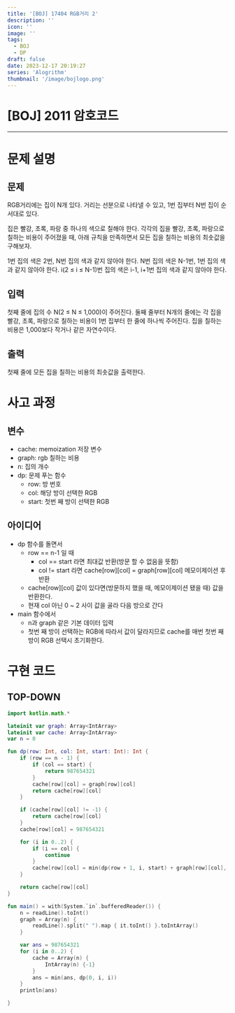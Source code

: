 ```yaml
---
title: '[BOJ] 17404 RGB거리 2'
description: ''
icon: ''
image: ''
tags:
  - BOJ
  - DP
draft: false
date: 2023-12-17 20:19:27
series: 'Alogrithm'
thumbnail: '/image/bojlogo.png'
---
```


# [BOJ] 2011 암호코드

---

# 문제 설명

## 문제

RGB거리에는 집이 N개 있다. 거리는 선분으로 나타낼 수 있고, 1번 집부터 N번 집이 순서대로 있다.

집은 빨강, 초록, 파랑 중 하나의 색으로 칠해야 한다. 각각의 집을 빨강, 초록, 파랑으로 칠하는 비용이 주어졌을 때, 아래 규칙을 만족하면서 모든 집을 칠하는 비용의 최솟값을 구해보자.

1번 집의 색은 2번, N번 집의 색과 같지 않아야 한다.
N번 집의 색은 N-1번, 1번 집의 색과 같지 않아야 한다.
i(2 ≤ i ≤ N-1)번 집의 색은 i-1, i+1번 집의 색과 같지 않아야 한다.

## 입력

첫째 줄에 집의 수 N(2 ≤ N ≤ 1,000)이 주어진다. 둘째 줄부터 N개의 줄에는 각 집을 빨강, 초록, 파랑으로 칠하는 비용이 1번 집부터 한 줄에 하나씩 주어진다. 집을 칠하는 비용은 1,000보다 작거나 같은 자연수이다.

## 출력

첫째 줄에 모든 집을 칠하는 비용의 최솟값을 출력한다.

# 사고 과정

## 변수

- cache: memoization 저장 변수
- graph: rgb 칠하는 비용
- n: 집의 개수
- dp: 문제 푸는 함수
  - row: 방 번호
  - col: 해당 방이 선택한 RGB
  - start: 첫번 째 방이 선택한 RGB

## 아이디어

- dp 함수를 돌면서
  - row == n-1 일 때
    - col == start 라면 최대값 반환(방문 할 수 없음을 뜻함)
    - col != start 라면 cache[row][col] = graph[row][col] 메모이제이션 후 반환
  - cache[row][col] 값이 있다면(방문하지 했을 때, 메모이제이션 됐을 때) 값을 반환한다.
  - 현재 col 아닌 0 ~ 2 사이 값을 골라 다음 방으로 간다
- main 함수에서
  - n과 graph 같은 기본 데이터 입력
  - 첫번 째 방이 선택하는 RGB에 따라서 값이 달라지므로 cache를 매번 첫번 째 방이 RGB 선택시 초기화한다.

# 구현 코드

## TOP-DOWN

```kotlin
import kotlin.math.*

lateinit var graph: Array<IntArray>
lateinit var cache: Array<IntArray>
var n = 0

fun dp(row: Int, col: Int, start: Int): Int {
    if (row == n - 1) {
        if (col == start) {
            return 987654321
        }
        cache[row][col] = graph[row][col]
        return cache[row][col]
    }

    if (cache[row][col] != -1) {
        return cache[row][col]
    }
    cache[row][col] = 987654321

    for (i in 0..2) {
        if (i == col) {
            continue
        }
        cache[row][col] = min(dp(row + 1, i, start) + graph[row][col], cache[row][col])
    }

    return cache[row][col]
}

fun main() = with(System.`in`.bufferedReader()) {
    n = readLine().toInt()
    graph = Array(n) {
        readLine().split(" ").map { it.toInt() }.toIntArray()
    }

    var ans = 987654321
    for (i in 0..2) {
        cache = Array(n) {
            IntArray(n) {-1}
        }
        ans = min(ans, dp(0, i, i))
    }
    println(ans)

}
```
